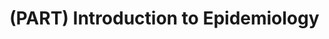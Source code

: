 # (PART) Introduction to Epidemiology {-}

<!-- This Rmd just creates a part heading in the table of contents -->

<!--
Hidden comments placeholder
Git and GitHub
Creating codebooks
Creating your own packages
-->